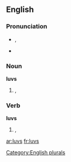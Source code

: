 ==English==

===Pronunciation===
* {{IPA|/lʌvz/}}, {{SAMPA|/lVvz/}}
* {{audio|en-us-loves.ogg|Audio (US)}}

===Noun===
'''luvs'''

# {{alternative spelling of|luvz|nodot=t}}, {{plural of |[[luv]]|nocap=t}}

===Verb===
'''luvs'''

# {{alternative spelling of|luvz|nodot=t}}, {{third-person singular of|[[luv]]|nocap=t}}

[[Category:English plurals]]

[[ar:luvs]]
[[fr:luvs]]